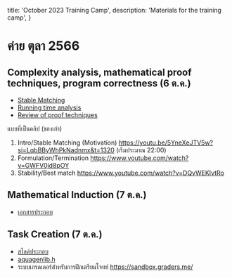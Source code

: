 
  title: 'October 2023 Training Camp',
  description: 'Materials for the training camp',
}

<HeroPattern />

# ค่าย ตุลา 2566

## Complexity analysis, mathematical proof techniques, program correctness (6 ต.ค.)

- [Stable Matching](/2023-10-06-Note-10-28-stable-matching.pdf)
- [Running time analysis](/2023-10-06-Note-11-46-running-time-analysis.pdf)
- [Review of proof techniques](/2023-10-06-Note-14-39-proof-techniques.pdf)

แบบที่เป็นคลิป (ของเก่า)

1. Intro/Stable Matching (Motivation) https://youtu.be/5YneXeJTV5w?si=LqbBByWhPkNadnmx&t=1320 (เริ่มประมาณ 22:00)
2. Formulation/Termination https://www.youtube.com/watch?v=GWFV0jd8pOY
3. Stability/Best match https://www.youtube.com/watch?v=DQvWEKIvtRo

## Mathematical Induction (7 ต.ค.)

- [เอกสารประกอบ](/IOI-induction.pdf)

## Task Creation (7 ต.ค.)

- [สไลด์ประกอบ](/Problem_Design_2023-2024.pdf)
- [aquagenlib.h](/aquagenlib.h)
- ระบบเกรดเดอร์สำหรับการฝึกเตรียมโจทย์ https://sandbox.graders.me/